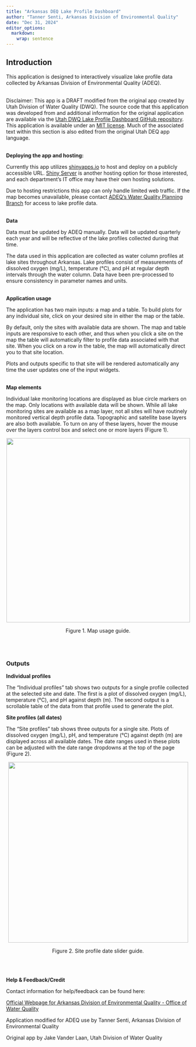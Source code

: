 ```yaml
---
title: "Arkansas DEQ Lake Profile Dashboard"
author: "Tanner Senti, Arkansas Division of Environmental Quality"
date: "Dec 31, 2024"
editor_options: 
  markdown: 
    wrap: sentence
---
```


## **Introduction** 

This application is designed to interactively visualize lake profile data collected by Arkansas Division of Environmental Quality (ADEQ). 

\
Disclaimer: This app is a DRAFT modified from the original app created by Utah Division of Water Quality (DWQ).
The source code that this application was developed from and additional information for the original application are available via the [Utah DWQ Lake Profile Dashboard GitHub repository](https://github.com/utah-dwq/LakeProfileDashboard). 
\
This application is available under an [MIT license](https://github.com/utah-dwq/LakeProfileDashboard/blob/master/LICENSE).
Much of the associated text within this section is also edited from the original Utah DEQ app language.
<br> 

**Deploying the app and hosting:** 

Currently this app utilizes [shinyapps.io](https://shinyapps.io/) to host and deploy on a publicly accessible URL.
[Shiny Server](https://posit.co/products/open-source/shiny-server/) is another hosting option for those interested, and each department's IT office may have their own hosting solutions. 

Due to hosting restrictions this app can only handle limited web traffic.
If the map becomes unavailable, please contact [ADEQ's Water Quality Planning Branch](https://www.adeq.state.ar.us/water/planning/) for access to lake profile data. 
<br> 

**Data** 

Data must be updated by ADEQ manually.
Data will be updated quarterly each year and will be reflective of the lake profiles collected during that time. 

The data used in this application are collected as water column profiles at lake sites throughout Arkansas.
Lake profiles consist of measurements of dissolved oxygen (mg/L), temperature (°C), and pH at regular depth intervals through the water column.
Data have been pre-processed to ensure consistency in parameter names and units.
<br> 

**Application usage** 

The application has two main inputs: a map and a table.
To build plots for any individual site, click on your desired site in either the map or the table. 

By default, only the sites with available data are shown.
The map and table inputs are responsive to each other, and thus when you click a site on the map the table will automatically filter to profile data associated with that site.
When you click on a row in the table, the map will automatically direct you to that site location. 

Plots and outputs specific to that site will be rendered automatically any time the user updates one of the input widgets.
<br> 

**Map elements** 

Individual lake monitoring locations are displayed as blue circle markers on the map.
Only locations with available data will be shown.
While all lake monitoring sites are available as a map layer, not all sites will have routinely monitored vertical depth profile data.
Topographic and satellite base layers are also both available.
To turn on any of these layers, hover the mouse over the layers control box and select one or more layers (Figure 1). 

![](map.png){style="display: block; margin: 1em auto;" width="503"}

```{=html}
<center> Figure 1. Map usage guide. </center>
```

<br> 

### **Outputs** 

**Individual profiles** 

The "Individual profiles" tab shows two outputs for a single profile collected at the selected site and date.
The first is a plot of dissolved oxygen (mg/L), temperature (°C), and pH against depth (m).
The second output is a scrollable table of the data from that profile used to generate the plot.
<br>

**Site profiles (all dates)** 

The "Site profiles" tab shows three outputs for a single site.
Plots of dissolved oxygen (mg/L), pH, and temperature (°C) against depth (m) are displayed across all available dates.
The date ranges used in these plots can be adjusted with the date range dropdowns at the top of the page (Figure 2). 
 

![](date_slider.png){style="display: block; margin: 1em auto;" width="493"}

```{=html}
<center> Figure 2. Site profile date slider guide. </center>
```

<br> 

**Help & Feedback/Credit** 

Contact information for help/feedback can be found here: 

[Official Webpage for Arkansas Division of Environmental Quality - Office of Water Quality](https://www.adeq.state.ar.us/water/) 

Application modified for ADEQ use by Tanner Senti, Arkansas Division of Environmental Quality 

Original app by Jake Vander Laan, Utah Division of Water Quality 
